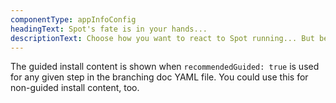 ```yaml
---
componentType: appInfoConfig
headingText: Spot's fate is in your hands...
descriptionText: Choose how you want to react to Spot running... But be aware, your decision will affect Spot's entire future.
---
```


The guided install content is shown when `recommendedGuided: true` is used for any given step in the branching doc YAML file. You could use this for non-guided install content, too.
